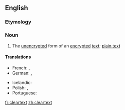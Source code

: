 ==English==

===Etymology===
{{compound|clear|text|lang=en}}

===Noun===
{{en-noun|~}}

# {{context|cryptography|lang=en}} The [[unencrypted]] form of an [[encrypted]] [[text]]; [[plain text]]

====Translations====
{{trans-top|unencrypted text}}
* French: {{t|fr|texte en clair}}, {{t|fr|texte lisible|m}}
* German: {{t+|de|Klartext|m}}, {{t|de|unverschlüsselter Text|m}}
{{trans-mid}}
* Icelandic: {{t|is|ódulritaður texti|m}}
* Polish: {{t|pl|tekst otwarty|m}}, {{t|pl|[[tekst]] [[jawny]]|m}}
* Portuguese: {{t|pt|texto puro|m}}
{{trans-bottom}}

[[fr:cleartext]]
[[zh:cleartext]]